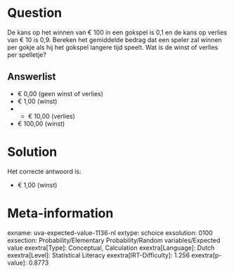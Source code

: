 Question
========

De kans op het winnen van € 100 in een gokspel is 0,1 en de kans op
verlies van € 10 is 0,9. Bereken het gemiddelde bedrag dat een speler
zal winnen per gokje als hij het gokspel langere tijd speelt. Wat is de
winst of verlies per spelletje?

Answerlist
----------

* € 0,00 (geen winst of verlies)
* € 1,00 (winst)
* - € 10,00 (verlies)
* € 100,00 (winst)

Solution
========

Het correcte antwoord is: 

* € 1,00 (winst)

Meta-information
================
exname: uva-expected-value-1136-nl
extype: schoice
exsolution: 0100
exsection: Probability/Elementary Probability/Random variables/Expected value
exextra[Type]: Conceptual, Calculation
exextra[Language]: Dutch
exextra[Level]: Statistical Literacy
exextra[IRT-Difficulty]: 1.256
exextra[p-value]: 0.8773

